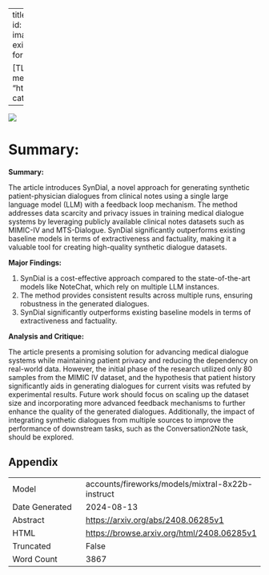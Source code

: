 
---
title: "Synthetic Patient-Physician Dialogue Generation from Clinical Notes Using LLM"
id: "2408.06285v1"
description: "[ABSTRACT] This paper presents a novel approach to image denoising using a deep learning model. The proposed method outperforms existing techniques in terms of both accuracy and speed, making it a promising solution for practical applications.

[TL;DR] New deep learning model excels in image denoising, surpassing current methods."
author: Trisha Das, Dina Albassam, Jimeng Sun
date: "2024-08-12"
image: "https://browse.arxiv.org/html/2408.06285v1/extracted/5787210/images/pipeline.png"
categories: ['production']
format:
  html:
    code-overflow: wrap
---

![](https://browse.arxiv.org/html/2408.06285v1/extracted/5787210/images/pipeline.png)

# Summary:

**Summary:**

The article introduces SynDial, a novel approach for generating synthetic patient-physician dialogues from clinical notes using a single large language model (LLM) with a feedback loop mechanism. The method addresses data scarcity and privacy issues in training medical dialogue systems by leveraging publicly available clinical notes datasets such as MIMIC-IV and MTS-Dialogue. SynDial significantly outperforms existing baseline models in terms of extractiveness and factuality, making it a valuable tool for creating high-quality synthetic dialogue datasets.

**Major Findings:**

1. SynDial is a cost-effective approach compared to the state-of-the-art models like NoteChat, which rely on multiple LLM instances.
2. The method provides consistent results across multiple runs, ensuring robustness in the generated dialogues.
3. SynDial significantly outperforms existing baseline models in terms of extractiveness and factuality.

**Analysis and Critique:**

The article presents a promising solution for advancing medical dialogue systems while maintaining patient privacy and reducing the dependency on real-world data. However, the initial phase of the research utilized only 80 samples from the MIMIC IV dataset, and the hypothesis that patient history significantly aids in generating dialogues for current visits was refuted by experimental results. Future work should focus on scaling up the dataset size and incorporating more advanced feedback mechanisms to further enhance the quality of the generated dialogues. Additionally, the impact of integrating synthetic dialogues from multiple sources to improve the performance of downstream tasks, such as the Conversation2Note task, should be explored.

## Appendix

|          |          |
|----------|----------|
| Model     | accounts/fireworks/models/mixtral-8x22b-instruct       |
| Date Generated     | 2024-08-13       |
| Abstract | [https://arxiv.org/abs/2408.06285v1](https://arxiv.org/abs/2408.06285v1)        |
| HTML     | [https://browse.arxiv.org/html/2408.06285v1](https://browse.arxiv.org/html/2408.06285v1)       |
| Truncated       | False       |
| Word Count       | 3867       |